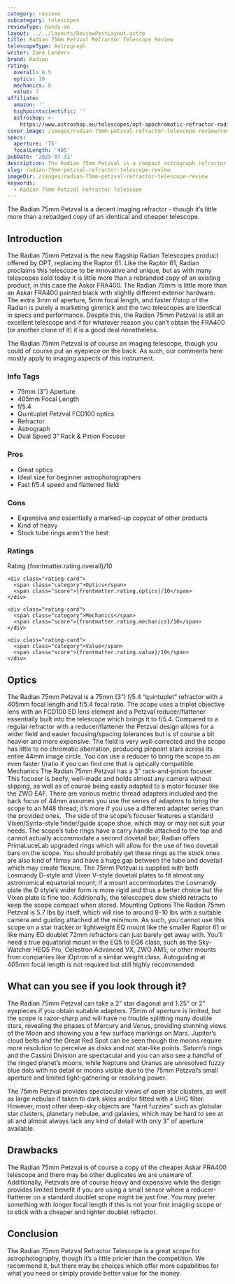 ```yaml
---
category: reviews
subcategory: telescopes
reviewType: hands-on
layout: ../../layouts/ReviewPostLayout.astro
title: Radian 75mm Petzval Refractor Telescope Review
telescopeType: Astrograph
writer: Zane Landers
brand: Radian
rating:
  overall: 8.5
  optics: 10
  mechanics: 8
  value: 7
affiliate:
  amazon: ''
  highpointscientific: ''
  astroshop: >-
    https://www.astroshop.eu/telescopes/opt-apochromatic-refractor-radian-ap-75-405-petzval-ota/p,77131
cover_image: /images/radian-75mm-petzval-refractor-telescope-review/cover.webp
specs:
  aperture: '75'
  focalLength: '405'
pubDate: '2025-07-31'
description: The Radian 75mm Petzval is a compact astrograph refractor with excellent optics and a flat, fast f/5.4 field ideal for astrophotography. While essentially a rebranded Askar FRA400, it still delivers superb imaging performance—though at a higher price point than its clones.
slug: radian-75mm-petzval-refractor-telescope-review
imageDir: /images/radian-75mm-petzval-refractor-telescope-review
keywords:
  - Radian 75mm Petzval Refractor Telescope
---
```


<p class="highlight">The Radian 75mm Petzval is a decent imaging refractor - though it’s little more than a rebadged copy of an identical and cheaper telescope.</p>
<h2>Introduction</h2>

<p>The Radian 75mm Petzval is the new flagship Radian Telescopes product offered by OPT, replacing the Raptor 61. Like the Raptor 61, Radian proclaims this telescope to be innovative and unique, but as with many telescopes sold today it is little more than a rebranded copy of an existing product, in this case the Askar FRA400. The Radian 75mm is little more than an Askar FRA400 painted black with slightly different exterior hardware. The extra 3mm of aperture, 5mm focal length, and faster f/stop of the Radian is purely a marketing gimmick and the two telescopes are identical in specs and performance. Despite this, the Radian 75mm Petzval is still an excellent telescope and if for whatever reason you can’t obtain the FRA400 (or another clone of it) it is a good deal nonetheless.</p>
<p>The Radian 75mm Petzval is of course an imaging telescope, though you could of course put an eyepiece on the back. As such, our comments here mostly apply to imaging aspects of this instrument.</p>
<section class="info-tags">
  <h3>Info Tags</h3>
  <ul>
    <li>75mm (3”) Aperture</li>
    <li>405mm Focal Length</li>
    <li>f/5.4</li>
    <li>Quintuplet Petzval FCD100 optics</li>
    <li>Refractor</li>
    <li>Astrograph</li>
    <li>Dual Speed 3” Rack & Pinion Focuser</li>
  </ul>
</section>

<section class="pros-cons">
  <div class="pros-block">
    <h3>Pros</h3>
    <ul>
        <li>Great optics</li>
        <li>Ideal size for beginner astrophotographers</li>
        <li>Fast f/5.4 speed and flattened field</li>
    </ul>
  </div>
  <div class="cons-block">
    <h3>Cons</h3>
    <ul>
        <li>Expensive and essentially a marked-up copycat of other products</li>
        <li>Kind of heavy</li>
        <li>Stock tube rings aren’t the best</li>
    </ul>
  </div>
</section>

<section class="ratings">
  <h3>Ratings</h3>
  <div class="ratings-grid">
    <div class="rating-card">
      <span class="category">Rating</span>
      <span class="score">{frontmatter.rating.overall}/10</span>
    </div>

    <div class="rating-card">
      <span class="category">Optics</span>
      <span class="score">{frontmatter.rating.optics}/10</span>
    </div>

    <div class="rating-card">
      <span class="category">Mechanics</span>
      <span class="score">{frontmatter.rating.mechanics}/10</span>
    </div>

    <div class="rating-card">
      <span class="category">Value</span>
      <span class="score">{frontmatter.rating.value}/10</span>
    </div>
  </div>
</section>

<Affiliates affiliate={frontmatter.affiliate} />

<h2>Optics</h2>

The Radian 75mm Petzval is a 75mm (3”) f/5.4 “quintuplet” refractor with a 405mm focal length and f/5.4 focal ratio. The scope uses a triplet objective lens with an FCD100 ED lens element and a Petzval reducer/flattener essentially built into the telescope which brings it to f/5.4. Compared to a regular refractor with a reducer/flattener the Petzval design allows for a wider field and easier focusing/spacing tolerances but is of course a bit heavier and more expensive. The field is very well-corrected and the scope has little to no chromatic aberration, producing pinpoint stars across its entire 44mm image circle. You can use a reducer to bring the scope to an even faster f/ratio if you can find one that is optically compatible.
Mechanics
The Radian 75mm Petzval has a 3” rack-and-pinion focuser. This focuser is beefy, well-made and holds almost any camera without slipping, as well as of course being easily adapted to a motor focuser like the ZWO EAF. There are various metric thread adapters included and the back focus of 44mm assumes you use the series of adapters to bring the scope to an M48 thread; it’s more if you use a different adapter series than the provided ones. 
The side of the scope’s focuser features a standard Vixen/Synta-style finder/guide scope shoe, which may or may not suit your needs. The scope’s tube rings have a carry handle attached to the top and cannot actually accommodate a second dovetail bar; Radian offers PrimaLuceLab upgraded rings which will allow for the use of two dovetail bars on the scope. You should probably get these rings as the stock ones are also kind of flimsy and have a huge gap between the tube and dovetail which may create flexure.
The 75mm Petzval is supplied with both Losmandy D-style and Vixen V-style dovetail plates to fit almost any astronomical equatorial mount; if a mount accommodates the Losmandy plate the D style’s wider form is more rigid and thus a better choice but the Vixen plate is fine too.
Additionally, the telescope’s dew shield retracts to keep the scope compact when stored.
Mounting Options
The Radian 75mm Petzval is 5.7 lbs by itself, which will rise to around 8-10 lbs with a suitable camera and guiding attached at the minimum. As such, you cannot use this scope on a star tracker or lightweight EQ mount like the smaller Raptor 61 or like many ED doublet 72mm refractors can just barely get away with. You’ll need a true equatorial mount in the EQ5 to EQ6 class, such as the Sky-Watcher HEQ5 Pro, Celestron Advanced VX, ZWO AM5, or other mounts from companies like iOptron of a similar weight class. Autoguiding at 405mm focal length is not required but still highly recommended.
<h2>What can you see if you look through it?</h2>

<p>The Radian 75mm Petzval can take a 2” star diagonal and 1.25” or 2” eyepieces if you obtain suitable adapters. 75mm of aperture is limited, but the scope is razor-sharp and will have no trouble splitting many double stars, revealing the phases of Mercury and Venus, providing stunning views of the Moon and showing you a few surface markings on Mars. Jupiter’s cloud belts and the Great Red Spot can be seen though the moons require more resolution to perceive as disks and not star-like points. Saturn’s rings and the Cassini Division are spectacular and you can also see a handful of the ringed planet’s moons, while Neptune and Uranus are unresolved fuzzy blue dots with no detail or moons visible due to the 75mm Petzval’s small aperture and limited light-gathering or resolving power.</p>
<p>The 75mm Petzval provides spectacular views of open star clusters, as well as large nebulae if taken to dark skies and/or fitted with a UHC filter. However, most other deep-sky objects are “faint fuzzies” such as globular star clusters, planetary nebulae, and galaxies, which may be hard to see at all and almost always lack any kind of detail with only 3” of aperture available.</p>
<h2>Drawbacks</h2>

<p>The Radian 75mm Petzval is of course a copy of the cheaper Askar FRA400 telescope and there may be other duplicates we are unaware of. Additionally, Petzvals are of course heavy and expensive while the design provides limited benefit if you are using a small sensor where a reducer-flattener on a standard doublet scope might be just fine. You may prefer something with longer focal length if this is not your first imaging scope or to stick with a cheaper and lighter doublet refractor.</p>
<h2>Conclusion</h2>

<p>The Radian 75mm Petzval Refractor Telescope is a great scope for astrophotography, though it’s a little pricier than the competition. We recommend it, but there may be choices which offer more capabilities for what you need or simply provide better value for the money.</p>

